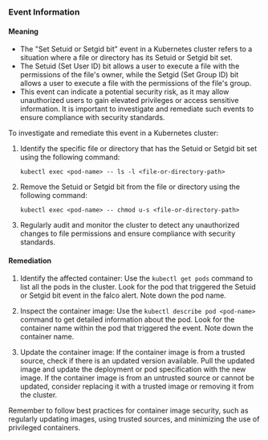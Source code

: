 
### Event Information

#### Meaning

- The "Set Setuid or Setgid bit" event in a Kubernetes cluster refers to a situation where a file or directory has its Setuid or Setgid bit set.
- The Setuid (Set User ID) bit allows a user to execute a file with the permissions of the file's owner, while the Setgid (Set Group ID) bit allows a user to execute a file with the permissions of the file's group.
- This event can indicate a potential security risk, as it may allow unauthorized users to gain elevated privileges or access sensitive information. It is important to investigate and remediate such events to ensure compliance with security standards.

To investigate and remediate this event in a Kubernetes cluster:
1. Identify the specific file or directory that has the Setuid or Setgid bit set using the following command:
   ```
   kubectl exec <pod-name> -- ls -l <file-or-directory-path>
   ```
2. Remove the Setuid or Setgid bit from the file or directory using the following command:
   ```
   kubectl exec <pod-name> -- chmod u-s <file-or-directory-path>
   ```
3. Regularly audit and monitor the cluster to detect any unauthorized changes to file permissions and ensure compliance with security standards.

#### Remediation

1. Identify the affected container: Use the `kubectl get pods` command to list all the pods in the cluster. Look for the pod that triggered the Setuid or Setgid bit event in the falco alert. Note down the pod name.

2. Inspect the container image: Use the `kubectl describe pod <pod-name>` command to get detailed information about the pod. Look for the container name within the pod that triggered the event. Note down the container name.

3. Update the container image: If the container image is from a trusted source, check if there is an updated version available. Pull the updated image and update the deployment or pod specification with the new image. If the container image is from an untrusted source or cannot be updated, consider replacing it with a trusted image or removing it from the cluster.

Remember to follow best practices for container image security, such as regularly updating images, using trusted sources, and minimizing the use of privileged containers.

